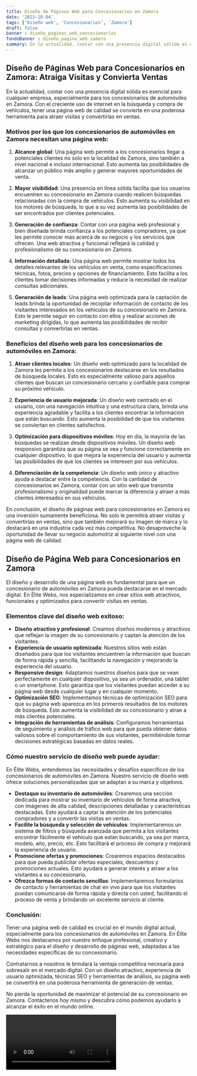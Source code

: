 ```yaml
---
title: Diseño de Páginas Web para Concesionarios en Zamora
date: '2023-10-04'
tags: ['Diseño web', 'Concesionarios', 'Zamora']
draft: false
banner : diseño_paginas_web_concesionarios
fondoBanner : diseño_pagina_web_zamora
summary: En la actualidad, contar con una presencia digital sólida es esencial para cualquier empresa, especialmente para los concesionarios de automóviles en Zamora. Con el creciente uso de internet en la búsqueda y compra de vehículos, tener una página web de calidad se convierte en una poderosa herramienta para atraer visitas y convertirlas en ventas.
---
```


## **Diseño de Páginas Web para Concesionarios en Zamora: Atraiga Visitas y Convierta Ventas**

En la actualidad, contar con una presencia digital sólida es esencial para cualquier empresa, especialmente para los concesionarios de automóviles en Zamora. Con el creciente uso de internet en la búsqueda y compra de vehículos, tener una página web de calidad se convierte en una poderosa herramienta para atraer visitas y convertirlas en ventas.

### **Motivos por los que los concesionarios de automóviles en Zamora necesitan una página web:**

1. **Alcance global**: Una página web permite a los concesionarios llegar a potenciales clientes no solo en la localidad de Zamora, sino también a nivel nacional e incluso internacional. Esto aumenta las posibilidades de alcanzar un público más amplio y generar mayores oportunidades de venta.

2. **Mayor visibilidad**: Una presencia en línea sólida facilita que los usuarios encuentren su concesionario en Zamora cuando realicen búsquedas relacionadas con la compra de vehículos. Esto aumenta su visibilidad en los motores de búsqueda, lo que a su vez aumenta las posibilidades de ser encontrados por clientes potenciales.

3. **Generación de confianza**: Contar con una página web profesional y bien diseñada brinda confianza a los potenciales compradores, ya que les permite conocer más acerca de su negocio y los servicios que ofrecen. Una web atractiva y funcional reflejará la calidad y profesionalismo de su concesionario en Zamora.

4. **Información detallada**: Una página web permite mostrar todos los detalles relevantes de los vehículos en venta, como especificaciones técnicas, fotos, precios y opciones de financiamiento. Esto facilita a los clientes tomar decisiones informadas y reduce la necesidad de realizar consultas adicionales.

5. **Generación de leads**: Una página web optimizada para la captación de leads brinda la oportunidad de recopilar información de contacto de los visitantes interesados en los vehículos de su concesionario en Zamora. Esto le permite seguir en contacto con ellos y realizar acciones de marketing dirigidas, lo que aumenta las posibilidades de recibir consultas y convertirlas en ventas.

### **Beneficios del diseño web para los concesionarios de automóviles en Zamora:**

1. **Atraer clientes locales**: Un diseño web optimizado para la localidad de Zamora les permite a los concesionarios destacarse en los resultados de búsqueda locales. Esto es especialmente valioso para aquellos clientes que buscan un concesionario cercano y confiable para comprar su próximo vehículo.

2. **Experiencia de usuario mejorada**: Un diseño web centrado en el usuario, con una navegación intuitiva y una estructura clara, brinda una experiencia agradable y facilita a los clientes encontrar la información que están buscando. Esto aumenta la posibilidad de que los visitantes se conviertan en clientes satisfechos.

3. **Optimización para dispositivos móviles**: Hoy en día, la mayoría de las búsquedas se realizan desde dispositivos móviles. Un diseño web responsivo garantiza que su página se vea y funcione correctamente en cualquier dispositivo, lo que mejora la experiencia del usuario y aumenta las posibilidades de que los clientes se interesen por sus vehículos.

4. **Diferenciación de la competencia**: Un diseño web único y atractivo ayuda a destacar entre la competencia. Con la cantidad de concesionarios en Zamora, contar con un sitio web que transmita profesionalismo y originalidad puede marcar la diferencia y atraer a más clientes interesados en sus vehículos.

En conclusión, el diseño de páginas web para concesionarios en Zamora es una inversión sumamente beneficiosa. No solo le permitirá atraer visitas y convertirlas en ventas, sino que también mejorará su imagen de marca y lo destacará en una industria cada vez más competitiva. No desaproveche la oportunidad de llevar su negocio automotriz al siguiente nivel con una página web de calidad.

<GifSeo />

<Cta />

## Diseño de Página Web para Concesionarios en Zamora

El diseño y desarrollo de una página web es fundamental para que un concesionario de automóviles en Zamora pueda destacarse en el mercado digital. En Élite Webs, nos especializamos en crear sitios web atractivos, funcionales y optimizados para convertir visitas en ventas. 

### Elementos clave del diseño web exitoso:

- **Diseño atractivo y profesional**: Creamos diseños modernos y atractivos que reflejan la imagen de su concesionario y captan la atención de los visitantes.
- **Experiencia de usuario optimizada**: Nuestros sitios web están diseñados para que los visitantes encuentren la información que buscan de forma rápida y sencilla, facilitando la navegación y mejorando la experiencia del usuario.
- **Responsive design**: Adaptamos nuestros diseños para que se vean perfectamente en cualquier dispositivo, ya sea un ordenador, una tablet o un smartphone. Esto garantiza que los visitantes puedan acceder a su página web desde cualquier lugar y en cualquier momento.
- **Optimización SEO**: Implementamos técnicas de optimización SEO para que su página web aparezca en los primeros resultados de los motores de búsqueda. Esto aumenta la visibilidad de su concesionario y atrae a más clientes potenciales.
- **Integración de herramientas de análisis**: Configuramos herramientas de seguimiento y análisis de tráfico web para que pueda obtener datos valiosos sobre el comportamiento de sus visitantes, permitiéndole tomar decisiones estratégicas basadas en datos reales.

### Cómo nuestro servicio de diseño web puede ayudar:

En Élite Webs, entendemos las necesidades y desafíos específicos de los concesionarios de automóviles en Zamora. Nuestro servicio de diseño web ofrece soluciones personalizadas que se adaptan a su marca y objetivos.

- **Destaque su inventario de automóviles**: Crearemos una sección dedicada para mostrar su inventario de vehículos de forma atractiva, con imágenes de alta calidad, descripciones detalladas y características destacadas. Esto ayudará a captar la atención de los potenciales compradores y a convertir las visitas en ventas.
- **Facilite la búsqueda y selección de vehículos**: Implementaremos un sistema de filtros y búsqueda avanzada que permita a los visitantes encontrar fácilmente el vehículo que están buscando, ya sea por marca, modelo, año, precio, etc. Esto facilitará el proceso de compra y mejorará la experiencia de usuario.
- **Promocione ofertas y promociones**: Crearemos espacios destacados para que pueda publicitar ofertas especiales, descuentos y promociones actuales. Esto ayudará a generar interés y atraer a los visitantes a su concesionario.
- **Ofrezca formas de contacto sencillas**: Implementaremos formularios de contacto y herramientas de chat en vivo para que los visitantes puedan comunicarse de forma rápida y directa con usted, facilitando el proceso de venta y brindando un excelente servicio al cliente.

### Conclusión:

Tener una página web de calidad es crucial en el mundo digital actual, especialmente para los concesionarios de automóviles en Zamora. En Élite Webs nos destacamos por nuestro enfoque profesional, creativo y estratégico para el diseño y desarrollo de páginas web, adaptadas a las necesidades específicas de su concesionario.

Contratarnos a nosotros le brindará la ventaja competitiva necesaria para sobresalir en el mercado digital. Con un diseño atractivo, experiencia de usuario optimizada, técnicas SEO y herramientas de análisis, su página web se convertirá en una poderosa herramienta de generación de ventas.

No pierda la oportunidad de maximizar el potencial de su concesionario en Zamora. Contáctenos hoy mismo y descubra cómo podemos ayudarlo a alcanzar el éxito en el mundo online.

<Video />

<CtaBot job='Concesionarios' city='Zamora'/>

<Gmaps query='Zamora+españa+maps' />